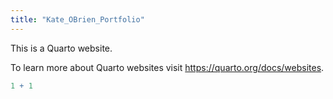 ```yaml
---
title: "Kate_OBrien_Portfolio"
---
```


This is a Quarto website.

To learn more about Quarto websites visit <https://quarto.org/docs/websites>.

```r
1 + 1
```

